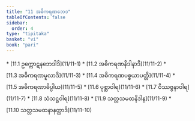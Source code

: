 ```yaml
---
title: "11 အဓိကရဏဘေဒ"
tableOfContents: false
sidebar:
  order: 4
type: "tipitaka"
basket: "vi"
book: "pari"
---
```



<DynamicBreadcrumb />



<TableOfContents book="pari" section="11">
* [11.1 ဥက္ကောဋနဘေဒါဒိ](11/11-1)
* [11.2 အဓိကရဏနိဒါနာဒိ](11/11-2)
* [11.3 အဓိကရဏမူလာဒိ](11/11-3)
* [11.4 အဓိကရဏပစ္စယာပတ္တိ](11/11-4)
* [11.5 အဓိကရဏာဓိပ္ပါယ](11/11-5)
* [11.6 ပုစ္ဆာဝါရ](11/11-6)
* [11.7 ဝိဿဇ္ဇနာဝါရ](11/11-7)
* [11.8 သံသဋ္ဌဝါရ](11/11-8)
* [11.9 သတ္တသမထနိဒါန](11/11-9)
* [11.10 သတ္တသမထနာနတ္ထာဒိ](11/11-10)
</TableOfContents>